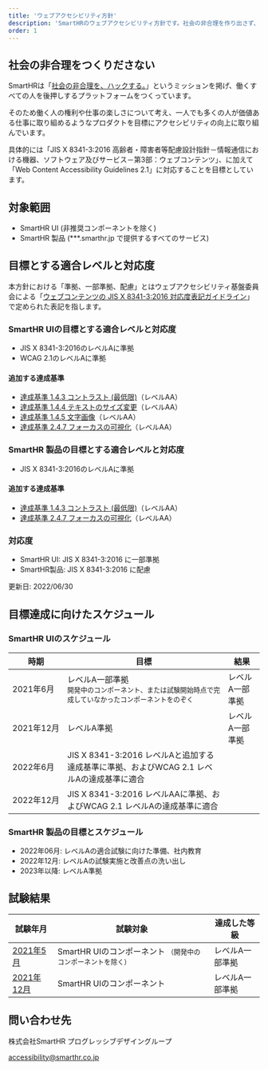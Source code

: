 ```yaml
---
title: 'ウェブアクセシビリティ方針'
description: 'SmartHRのウェブアクセシビリティ方針です。社会の非合理を作り出さず、一人でも多くの人が価値ある仕事に取り組めるようなプロダクトを目標にしています。'
order: 1
---
```



## 社会の非合理をつくりださない

SmartHRは「[社会の非合理を、ハックする。](https://smarthr.co.jp/about/)」というミッションを掲げ、働くすべての人を後押しするプラットフォームをつくっています。

そのため働く人の権利や仕事の楽しさについて考え、一人でも多くの人が価値ある仕事に取り組めるようなプロダクトを目標にアクセシビリティの向上に取り組んでいます。

<!-- textlint-disable -->

具体的には「JIS X 8341-3:2016 高齢者・障害者等配慮設計指針－情報通信における機器、ソフトウェア及びサービス－第3部：ウェブコンテンツ」、に加えて「Web Content Accessibility Guidelines 2.1」に対応することを目標としています。

<!-- textlint-enable -->

## 対象範囲

- SmartHR UI (非推奨コンポーネントを除く)
- SmartHR 製品 (***.smarthr.jp で提供するすべてのサービス)

## 目標とする適合レベルと対応度

<!-- textlint-disable -->

本方針における「準拠、一部準拠、配慮」とはウェブアクセシビリティ基盤委員会による「[ウェブコンテンツの JIS X 8341-3:2016 対応度表記ガイドライン](https://waic.jp/docs/jis2016/compliance-guidelines/201603/)」で定められた表記を指します。

<!-- textlint-enable -->

### SmartHR UIの目標とする適合レベルと対応度

- JIS X 8341-3:2016のレベルAに準拠
- WCAG 2.1のレベルAに準拠

#### 追加する達成基準

- [達成基準 1.4.3 コントラスト (最低限)](https://waic.jp/docs/WCAG21/#contrast-minimum)（レベルAA）
- [達成基準 1.4.4 テキストのサイズ変更](https://waic.jp/docs/WCAG21/#resize-text)（レベルAA）
- [達成基準 1.4.5 文字画像](https://waic.jp/docs/WCAG21/#images-of-text)（レベルAA）
- [達成基準 2.4.7 フォーカスの可視化](https://waic.jp/docs/WCAG21/#focus-visible)（レベルAA）

### SmartHR 製品の目標とする適合レベルと対応度

- JIS X 8341-3:2016のレベルAに準拠

#### 追加する達成基準

- [達成基準 1.4.3 コントラスト (最低限)](https://waic.jp/docs/WCAG21/#contrast-minimum)（レベルAA）
- [達成基準 2.4.7 フォーカスの可視化](https://waic.jp/docs/WCAG21/#focus-visible)（レベルAA）

### 対応度

- SmartHR UI: JIS X 8341-3:2016 に一部準拠
- SmartHR製品: JIS X 8341-3:2016 に配慮

更新日: <time datatime="2022-06-30">2022/06/30</time>

## 目標達成に向けたスケジュール

### SmartHR UIのスケジュール

<Table>
  <thead>
    <tr>
      <Th>
        時期
      </Th>
      <Th>
        目標
      </Th>
      <Th>
        結果
      </Th>
    </tr>
  </thead>
  <tbody>
    <tr>
      <Td> <time datatime="2021-06" style="white-space: nowrap">2021年6月</time> </Td>
      <Td> レベルA一部準拠 <div><small>開発中のコンポーネント、または試験開始時点で完成していなかったコンポーネントをのぞく</small></div> </Td>
      <Td> レベルA一部準拠 </Td>
    </tr>
    <tr>
      <Td> <time datatime="2021-12" style="white-space: nowrap">2021年12月</time> </Td>
      <Td> レベルA準拠 </Td>
      <Td> レベルA一部準拠 </Td>
    </tr>
    <tr>
      <Td> <time datatime="2022-06" style="white-space: nowrap">2022年6月</time> </Td>
      <Td> JIS X 8341-3:2016 レベルAと追加する達成基準に準拠、およびWCAG 2.1 レベルAの達成基準に適合 </Td>
      <Td></Td>
    </tr>
    <tr>
      <Td> <time datatime="2022-12" style="white-space: nowrap">2022年12月</time> </Td>
      <Td> JIS X 8341-3:2016 レベルAAに準拠、およびWCAG 2.1 レベルAの達成基準に適合 </Td>
      <Td></Td>
    </tr>
  </tbody>
</Table>

### SmartHR 製品の目標とスケジュール

- 2022年06月: レベルAの適合試験に向けた準備、社内教育
- 2022年12月: レベルAの試験実施と改善点の洗い出し
- 2023年以降: レベルA準拠

## 試験結果

<Table>
  <thead>
    <tr>
      <Th>試験年月</Th>
      <Th>試験対象</Th>
      <Th>達成した等級</Th>
    </tr>
  </thead>
  <tbody>
    <tr>
      <Td>
        <a href="../test/202105/">
          <time datatime="2021-05" style={{ whiteSpace: "no-wrap" }}>2021年5月</time>
        </a>
      </Td>
      <Td>
        SmartHR UIのコンポーネント
        <small>（開発中のコンポーネントを除く）</small>
      </Td>
      <Td>
        レベルA一部準拠
      </Td>
    </tr>
    <tr>
      <Td>
        <a href="../test/202112/">
          <time datatime="2021-12" style={{ whiteSpace: "no-wrap" }}>2021年12月</time>
        </a>
      </Td>
      <Td>
        SmartHR UIのコンポーネント
      </Td>
      <Td>
        レベルA一部準拠
      </Td>
    </tr>
  </tbody>
</Table>

## 問い合わせ先

<address style="font-style: normal">
  <p>株式会社SmartHR プログレッシブデザイングループ</p>
  <a href="mailto:accessibility@smarthr.co.jp">accessibility@smarthr.co.jp</a>
</address>

